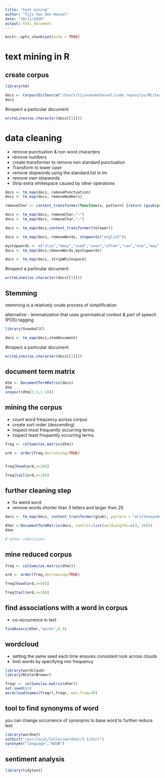 ```yaml
---
title: "text mining"
author: "Tijs Van den Heuvel"
date: "10/11/2020"
output: html_document
---
```


```r
knitr::opts_chunk$set(echo = TRUE)
```

# text mining in R

## create corpus

```r
library(tm)

docs <- Corpus(DirSource("/Users/tijsvandenheuvel/code_repositys/ML/textdata"))
docs
```

#inspect a particular document
```r
writeLines(as.character(docs[[1]]))
```

# data cleaning
- remove punctuation & non word characters
- remove numbers
- create transformer to remove non standard punctuation
- Transform to lower case
- remove stopwords using the standard list in tm
- remove own stopwords
- Strip extra whitespace caused by other operations
```r
docs <- tm_map(docs, removePunctuation)
docs <- tm_map(docs, removeNumbers)

removeChar <- content_transformer(function(x, pattern) {return (gsub(pattern," ", x))})

docs <- tm_map(docs, removeChar,"–")
docs <- tm_map(docs, removeChar,"—")

docs <- tm_map(docs,content_transformer(tolower))

docs <- tm_map(docs, removeWords, stopwords("english"))

mystopwords <- c("also","many","used","uses","often","can","one","may","use")
docs <- tm_map(docs,removeWords,mystopwords)

docs <- tm_map(docs, stripWhitespace)
```

#inspect a particular document
```r
writeLines(as.character(docs[[1]]))
```

## Stemming

stemming is a relatively crude process of simplification

alternative
- lemmatization that uses grammatical context & part of speech (POS) tagging
```r
library(SnowballC)

docs <- tm_map(docs,stemDocument)
```

#inspect a particular document
```r
writeLines(as.character(docs[[1]]))
```

## document term matrix
```r
dtm <- DocumentTermMatrix(docs)
dtm
inspect(dtm[1:3,1:10])
```

## mining the corpus
- count word frequency across corpus 
- create sort order (descending)
- inspect most frequently occurring terms
- inspect least frequently occurring terms
```r
freq <- colSums(as.matrix(dtm))

ord <- order(freq,decreasing=TRUE)


freq[head(ord,n=20)]

freq[tail(ord,n=10)]   
```

## further cleaning step
- fix weird word
- remove words shorter than 3 letters and larger than 20 

```r
docs <- tm_map(docs, content_transformer(gsub), pattern = "writtenspoken", replacement = "written spoken")

dtmr <-DocumentTermMatrix(docs, control=list(wordLengths=c(3, 20)))
dtmr

# other reductions


```

## mine reduced corpus
```r
freq <- colSums(as.matrix(dtmr))

ord <- order(freq,decreasing=TRUE)

freq[head(ord,n=50)]

freq[tail(ord,n=10)]
```

## find associations with a word in corpus
- co-occurrence in text
```r
findAssocs(dtmr,"words",0.9)
```


## wordcloud
- setting the same seed each time ensures consistent look across clouds
- limit words by specifying min frequency
```r
library(wordcloud)
library(RColorBrewer)

freqr <- colSums(as.matrix(dtmr))
set.seed(42)
wordcloud(names(freqr),freqr, min.freq=40)
```


## tool to find synonyms of word

you can change occurrence of synonyms to base word to further reduce text
```r
library(wordnet)
setDict("/usr/local/Cellar/wordnet/3.1/dict")
synonyms("language","NOUN")
```

## sentiment analysis

```r
library(tidytext)



```






